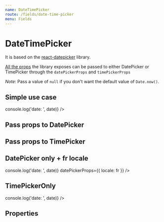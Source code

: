 ```yaml
---
name: DateTimePicker
route: /fields/date-time-picker
menu: Fields
---
```




# DateTimePicker

It is based on the [react-datepicker](https://github.com/Hacker0x01/react-datepicker) library.

[All the props](https://github.com/Hacker0x01/react-datepicker/blob/master/docs/datepicker.md) the library exposes can be passed to either DatePicker or TimePicker through the `datePickerProps` and `timePickerProps`

_Note_: Pass a value of `null` if you don't want the default value of `Date.now()`.

## Simple use case

<Playground>
  <DateTimePicker value={Date.now()} onChange={date => console.log('date: ', date)} />
</Playground>

## Pass props to DatePicker

<Playground>
  <DateTimePicker value={Date.now()} datePickerProps={{ dateFormat: 'MMM dd YYYY' }} />
</Playground>

## Pass props to TimePicker

<Playground>
  <DateTimePicker value={Date.now()} timePickerProps={{ timeIntervals: 30 }} />
</Playground>

## DatePicker only + fr locale

<Playground>
  <DateTimePicker
    datePickerOnly
    value={Date.now()}
    onChange={date => console.log('date: ', date)}
    datePickerProps={{ locale: fr }}
  />
</Playground>

## TimePickerOnly

<Playground>
  <DateTimePicker
    timePickerOnly
    value={Date.now()}
    onChange={date => console.log('date: ', date)}
  />
</Playground>

## Properties

<Props of={DateTimePicker} />
